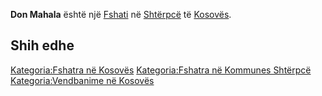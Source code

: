 {{Fshat në 
 | Emri                = Don Mahala
 | Emri (Rasa dhanore) = 
 | Figura              = 
 | Shteti              = Kosovës
 | Komuna              = Shtërpcë
 | Kodi postar         = 
 | Sipërfaqja          = 
 | Popullsia           = 0
 | Regj. i popullsisë  = 
 | Dend. e popullsisë  = 
 | Faqja zyrtare       = 
 <!--- Koordinatat ----> 
 | Gjerësia            = 42.26611
 | Gjatësia            = 21.12444
 | Lartësia            = 
}}
'''Don Mahala''' është një [[Fshati]] në [[ Shtërpcë ]] të [[ Kosovës ]].

<!-- == Gjeografia == -->
<!-- == Historia == -->
<!-- == Demografia == -->
== Shih edhe ==
{{Komuna Shtërpcë}}
{{Kosovo-Administrata-Cung}}

[[Kategoria:Fshatra në Kosovës]]
[[Kategoria:Fshatra në Kommunes Shtërpcë]]
[[Kategoria:Vendbanime në Kosovës]]
